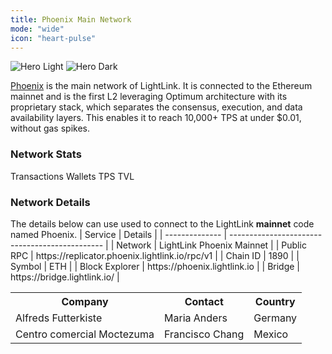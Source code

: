 ```yaml
---
title: Phoenix Main Network
mode: "wide"
icon: "heart-pulse"
---
```


<img
  className="block dark:hidden"
  src="/images/phoenix-mainnet-banner.svg"
  alt="Hero Light"
/>
<img
  className="hidden dark:block"
  src="/images/phoenix-mainnet-banner.svg"
  alt="Hero Dark"
/>

[Phoenix](https://phoenix.lightlink.io) is the main network of LightLink. It is connected to the Ethereum mainnet and is the first L2 leveraging Optimum architecture with its proprietary stack,
which separates the consensus, execution, and data availability layers. This enables it to reach 10,000+ TPS at under $0.01, without gas spikes.

### Network Stats

<CardGroup cols={4}>
  <Card title="200,000+" icon="message">
    Transactions
  </Card>
  <Card title="500,000+" icon="wallet">
    Wallets
  </Card>
  <Card title="10,000+" icon="gauge">
    TPS
  </Card>
  <Card title="48,000,000+" icon="lock">
    TVL
  </Card>
</CardGroup>

### Network Details

<Tip>
  The details below can use used to connect to the LightLink
  <b>mainnet</b>
  code named Phoenix.
</Tip>

<Card >
| Service        | Details                                        |
| -------------- | ---------------------------------------------- |
| Network        | LightLink Phoenix Mainnet                      |
| Public RPC     | https://replicator.phoenix.lightlink.io/rpc/v1 |
| Chain ID       | 1890                                           |
| Symbol         | ETH                                            |
| Block Explorer | https://phoenix.lightlink.io                   |
| Bridge         | https://bridge.lightlink.io/                   |

</Card>
<table
style={{ background: "#5FA9FF", font: "#000000" }}

>

  <tr>
    <th>Company</th>
    <th>Contact</th>
    <th>Country</th>
  </tr>
  <tr>
    <td>Alfreds Futterkiste</td>
    <td>Maria Anders</td>
    <td>Germany</td>
  </tr>
  <tr>
    <td>Centro comercial Moctezuma</td>
    <td>Francisco Chang</td>
    <td>Mexico</td>
  </tr>
</table>
